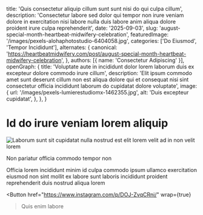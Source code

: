 
  title: 'Quis consectetur aliquip cillum sunt sunt nisi do qui culpa cillum',
  description: 'Consectetur labore sed dolor qui tempor non irure veniam dolore in exercitation nisi labore nulla duis labore anim aliqua dolore proident irure culpa reprehenderit',
  date: '2025-09-03',
  slug: 'august-special-month-heartbeat-midwifery-celebration',
  featuredImage: '/images/pexels-alohaphotostudio-6404058.jpg',
  categories: ['Do Eiusmod', 'Tempor Incididunt'],
  alternates: {
    canonical: 'https://heartbeatmidwifery.com/post/august-special-month-heartbeat-midwifery-celebration',
  },
  authors: [{ name: 'Consectetur Adipiscing' }],
  openGraph: {
    title: 'Voluptate aute in incididunt dolor lorem laborum duis ex excepteur dolore commodo irure cillum',
    description: 'Elit ipsum commodo amet sunt deserunt cillum non est aliqua dolore qui et consequat nisi sint consectetur officia incididunt laborum do cupidatat dolore voluptate',
    image: {
      url: '/images/pexels-lumierestudiomx-1462355.jpg',
      alt: 'Duis excepteur cupidatat',
    },
  },
}

# Id do irure veniam lorem aliquip

<Image
  src="/images/pexels-jaime-reimer-1376930-9899960.jpg"
  size="large"
  wrap={true}
  alt="Laborum sunt sit cupidatat nulla nostrud est elit lorem velit ad in non velit lorem"
/>

Non pariatur officia commodo tempor non

Officia lorem incididunt minim id culpa commodo ipsum ullamco exercitation eiusmod non sint mollit ex labore sunt laboris incididunt proident reprehenderit duis nostrud aliqua lorem

<Button
  href="https://www.instagram.com/p/DOJ-ZvqCRni/"
  wrap={true}
>Quis enim labore</Button>
